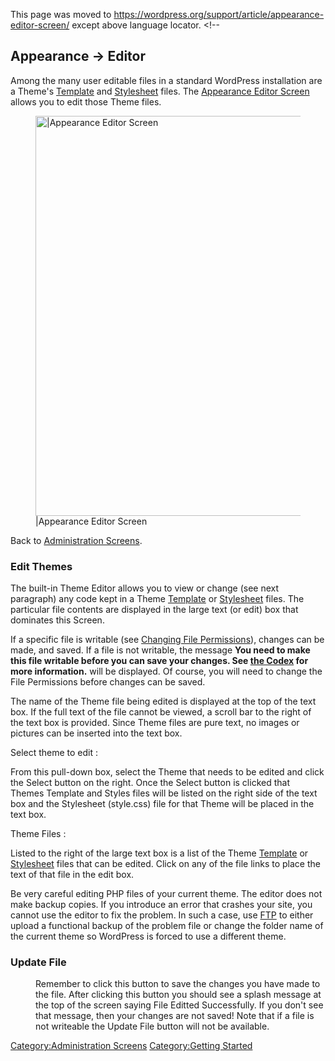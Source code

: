 {{Languages|
{{en|Appearance Editor Screen}}
{{ja|Appearance Editor SubPanel}}
{{pt-br|Sub-Painel Aparência-Editor}}
}}
This page was moved to https://wordpress.org/support/article/appearance-editor-screen/ except above language locator.
<!--

==Appearance &rarr; Editor==  

Among the many user editable files in a standard WordPress installation are a Theme's [[Templates|Template]] and [[CSS|Stylesheet]] files.  The [[Appearance Editor Screen]] allows you to edit those Theme files.

[[Image:themeeditor.png|640px||Appearance Editor Screen]]

Back to [[Administration Screens]].

===Edit Themes===

The built-in Theme Editor allows you to view or change (see next paragraph) any code kept in a Theme [[Templates|Template]] or [[CSS|Stylesheet]] files.  The particular file contents are displayed in the large text (or edit) box that dominates this Screen.

If a specific file is writable (see [[Changing File Permissions]]), changes can be made, and saved.  If a file is not writable, the message '''You need to make this file writable before you can save your changes. See [[Changing File Permissions|the Codex]] for more information.''' will be displayed.  Of course, you will need to change the File Permissions before changes can be saved.

The name of the Theme file being edited is displayed at the top of the text box.  If the full text of the file cannot be viewed, a scroll bar to the right of the text box is provided.  Since Theme files are pure text, no images or pictures can be inserted into the text box.

;Select theme to edit : 
From this pull-down box, select the Theme that needs to be edited and click the Select button on the right.  Once the Select button is clicked that Themes Template and Styles files will be listed on the right side of the text box and the Stylesheet (style.css) file for that Theme will be placed in the text box.

;Theme Files :
Listed to the right of the large text box is a list of the Theme [[Templates|Template]] or [[CSS|Stylesheet]] files that can be edited.  Click on any of the file links to place the text of that file in the edit box.

Be very careful editing PHP files of your current theme. The editor does not make backup copies. If you introduce an error that crashes your site, you cannot use the editor to fix the problem. In such a case, use [[FTP_Clients|FTP]] to either upload a functional backup of the problem file or change the folder name of the current theme so WordPress is forced to use a different theme.

===Update File===
:Remember to click this button to save the changes you have made to the file.  After clicking this button you should see a splash message at the top of the screen saying File Editted Successfully.  If you don't see that message, then your changes are not saved!  Note that if a file is not writeable the Update File button will not be available.

{{Administration Screens Footer}}

[[Category:Administration Screens]]
[[Category:Getting Started]]